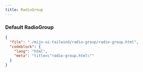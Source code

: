 ```yaml
---
title: RadioGroup
---
```


### Default RadioGroup

<TWComponentPreview src="/radio-group/radio-group" />

```json doc-gen:file
{
  "file": "./mijn-ui-tailwind/radio-group/radio-group.html",
  "codeblock": {
    "lang": "html",
    "meta": "title=\"radio-group.html\""
  }
}
```
